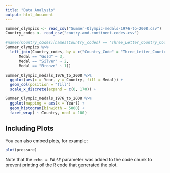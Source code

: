 ```yaml
---
title: "Data Analysis"
output: html_document
---
```


```r
Summer_olympics <- read_csv("Summer-Olympic-medals-1976-to-2008.csv")
Country_codes <- read_csv("coutry-and-continent-codes.csv")
```

```r
#names(Country_codes)[names(Country_codes) == 'Three_Letter_Country_Code'] <- 'Country_code'
Summer_olympics %>%
  left_join(Country_codes, by = c("Country_Code" = "Three_Letter_Country_Code")) %>% mutate(Medal_value = case_when(
      Medal == "Gold" ~ 3,
      Medal == "Silver" ~ 2,
      Medal == "Bronze" ~ 1))
```

```r
Summer_Olympic_medals_1976_to_2008 %>%
  ggplot(aes(x = Year, y = Country, fill = Medal)) +
  geom_col(position = "fill") 
  scale_x_discrete(expand = c(0, 170)) +
```

```r
Summer_Olympic_medals_1976_to_2008 %>%
  ggplot(mapping = aes(x = Year)) +
  geom_histogram(binwidth = 5000) +
  facet_wrap( ~ Country, ncol = 100)
```

## Including Plots

You can also embed plots, for example:

```r
plot(pressure)
```

Note that the `echo = FALSE` parameter was added to the code chunk to prevent printing of the R code that generated the plot.
